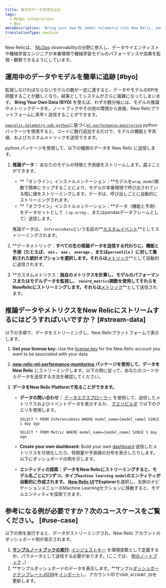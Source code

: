 ```yaml
---
title: 自分のデータを持ち込む
tags:
  - MLOps integrations
  - Byo
metaDescription: 'Bring your own ML model telemetry into New Relic, and start getting value from your ML model data in just a few minutes'
translationType: machine
---
```


New Relicは、 [MLOps](/docs/alerts-applied-intelligence/mlops/get-started/intro-mlops/) observabilityの分野に参入し、データサイエンティストや機械学習エンジニアが本番環境で機械学習モデルのパフォーマンスや効果を監視・観察できるようにしています。

## 運用中のデータやモデルを簡単に追跡 [#byo]

監視しなければならないモデルの数が一定に達すると、データやモデルのKPIを把握することが難しくなり、結果としてシステムがさらに複雑になってしまいます。 **Bring Your Own Data (BYO)** を使えば、わずか数分後には、モデルの推論やメトリックデータを、ノートブックやその他の環境から直接、New Relicプラットフォームに素早く送信することができます。

[`newrelic-telemetry-sdk-python`](https://github.com/newrelic/newrelic-telemetry-sdk-python)に基づく[`ml-performance-monitoring`](https://github.com/newrelic-experimental/ml-performance-monitoring) pythonパッケージを使用すると、コードに数行追加するだけで、モデルの機能と予測値、およびカスタムメトリックを送信できます。

python パッケージを使用して、以下の種類のデータを New Relic に送信します。

1. **推論データ：** あなたのモデルの特徴と予測値をストリームします。選ぶことができます。

   * **「オンライン」インストルメンテーション：**モデルを`wrap_model`関数で簡単にラップすることにより、モデルが本番環境で呼び出されている間に値をストリーミングします。データは、呼び出しごとに自動的にストリーミングされます。
   * **「オフライン」インストルメンテーション：**データ（機能と予測）をデータセットとして（ `np.array` 、またはpandasデータフレームとして）送信します。

   推論データは、 `InferenceData`という名前の**[カスタムイベント](/docs/data-apis/ingest-apis/introduction-event-api/)**としてストリーミングされます。

2. **データメトリック：**すべての生の推論データを送信する代わりに、機能と予測（たとえば、 `min` 、 `max` 、 `average` 、または`percentile` ）に対して集約された統計オプションを選択します。それらは**[メトリック](/docs/data-apis/ingest-apis/metric-api/introduction-metric-api/)**として自動的に送信されます。

3. **カスタムメトリクス：**独自のメトリクスを計算し、モデルのパフォーマンスまたはモデルデータを監視し、 `record_metrics`関数を使用してそれらをNewRelicにストリーミングします。それらは**[メトリック](/docs/data-apis/ingest-apis/metric-api/introduction-metric-api/)**として送信されます。

## 推論データやメトリクスをNew Relicにストリームするにはどうすればいいですか？ [#stream-data]

以下の手順で、データをストリーミングし、New Relicプラットフォームで表示します。

1. **Get your license key:** Use the [license key](/docs/apis/intro-apis/new-relic-api-keys/#ingest-license-key) for the New Relic account you want to be associated with your data.

2. **[new-relic-ml-performance-monitoring](https://github.com/newrelic-experimental/ml-performance-monitoring) パッケージを使用して、データを New Relic** にストリーミングします。以下の例に従って、あなたのコードからデータを送信する方法を確認してください。

3. **データをNew Relic Platformで見ることができます。**

   * **データの問い合わせ：** [データエクスプローラー](/docs/query-your-data/explore-query-data/browse-data/introduction-data-explorer/) を使用して、送信したメトリクスおよびイベントデータを表示するか、 [クエリビルダ](/docs/query-your-data/explore-query-data/query-builder/introduction-query-builder/) で以下のクエリを使用します。

     ```
     SELECT * FROM InferenceData WHERE model_name=[model_name] SINCE 1 day ago
     ```

     ```
     SELECT * FROM Metric WHERE model_name=[model_name] SINCE 1 day ago
     ```

   * **Create your own dashboard:** Build your own [dashboard](/docs/query-your-data/explore-query-data/dashboards/introduction-dashboards/) 送信したメトリクスを可視化したり、特徴量や予測値の分布を表示したりします。以下にダッシュボードの例を示します。

   * **エンティティの探索：**データをNew Relicにストリーミングすると、モデル名ごとに1つずつ、タイプ`machine learning model`のエンティティが自動的に作成されます。 [New Relic UI](https://one.newrelic.com)で**Explorer**を選択し、左側のナビゲーションメニューのMachine Learningセクションに移動すると、モデルエンティティを探索できます。

## 参考になる例が必要ですか？次のユースケースをご覧ください。 [#use-case]

以下の例を実行すると、データがストリーミングされ、New Relic アカウントのダッシュボード例が表示されます。

1. **[サンプルノートブックの実行](https://github.com/newrelic-experimental/ml-performance-monitoring/blob/main/examples/sklearn.RandomForestClassifier_on_Iris_dataset.ipynb):** [インジェストキー](#stream-data) を環境変数として定義するか、パラメータとして送信する必要があります。(ここでは、 [例のノートブック](https://github.com/newrelic-experimental/ml-performance-monitoring/tree/main/examples) 。)
2. **サンプルダッシュボードのデータを表示します。**サンプル[ダッシュボードテンプレートJSON](https://github.com/newrelic-experimental/ml-performance-monitoring/blob/main/examples/RandomForestClassifier_example_dashboard.json)を[インポート](docs/query-your-data/explore-query-data/dashboards/introduction-dashboards/#dashboards-import)し、アカウントIDで`YOUR_ACCOUNT_ID`を更新します。